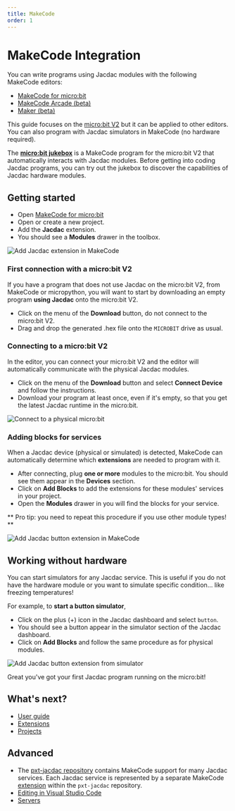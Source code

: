 ```yaml
---
title: MakeCode
order: 1
---
```


# MakeCode Integration

You can write programs using Jacdac modules with the following MakeCode editors:

-   [MakeCode for micro:bit](https://makecode.microbit.org/)
-   [MakeCode Arcade (beta)](https://arcade.makecode.com/beta/)
-   [Maker (beta)](https://maker.makecode.com/)

This guide focuses on the [micro:bit V2](https://www.microbit.org/)
but it can be applied to other editors. You can also program with Jacdac 
simulators in MakeCode (no hardware required).

The **[micro:bit jukebox](/clients/makecode/microbit-jukebox/)** is a MakeCode program
for the micro:bit V2 that automatically interacts with Jacdac modules.
Before getting into coding Jacdac programs, you can try out the jukebox to 
discover the capabilities of Jacdac hardware modules.

## Getting started

-   Open [MakeCode for micro:bit](https://makecode.microbit.org/)
-   Open or create a new project.
-   Add the **Jacdac** extension.
-   You should see a **Modules** drawer in the toolbox.

![Add Jacdac extension in MakeCode](./makecode/addjacdac.gif)

### First connection with a micro:bit V2

If you have a program that does not use Jacdac on the micro:bit V2, from MakeCode or micropython, you will want to start
by downloading an empty program **using Jacdac** onto the micro:bit V2.

-   Click on the menu of the **Download** button, do not connect to the micro:bit V2.
-   Drag and drop the generated .hex file onto the `MICROBIT` drive as usual.

### Connecting to a micro:bit V2

In the editor, you can connect your micro:bit V2 and the editor will automatically communicate with the physical Jacdac modules.

-   Click on the menu of the **Download** button and select **Connect Device** and follow the instructions.
-   Download your program at least once, even if it's empty, so that you get the latest Jacdac runtime in the micro:bit.

![Connect to a physical micro:bit](./makecode/connectmicrobit.gif)

### Adding blocks for services

When a Jacdac device (physical or simulated) is detected, MakeCode can automatically determine which **extensions** are needed to program with it.

-   After connecting, plug **one or more** modules to the micro:bit. You should see them appear in the **Devices** section.
-   Click on **Add Blocks** to add the extensions for these modules' services in your project.
-   Open the **Modules** drawer in you will find the blocks for your service.

** Pro tip: you need to repeat this procedure if you use other module types! **

![Add Jacdac button extension in MakeCode](./makecode/addmodule.gif)

## Working without hardware

You can start simulators for any Jacdac service. This is useful if you do not have the hardware module or you want to simulate specific condition... like freezing temperatures!

For example, to **start a button simulator**,

-   Click on the plus (+) icon in the Jacdac dashboard and select `button`.
-   You should see a button appear in the simulator section of the Jacdac dashboard.
-   Click on **Add Blocks** and follow the same procedure as for physical modules.

![Add Jacdac button extension from simulator](./makecode/addbutton.gif)

Great you've got your first Jacdac program running on the micro:bit!

## What's next?

-   [User guide](/clients/makecode/user-guide/)
-   [Extensions](/clients/makecode/extensions/)
-   [Projects](/clients/makecode/projects/)

## Advanced

- The [pxt-jacdac repository](https://github.com/microsoft/pxt-jacdac) contains MakeCode support for many Jacdac services. Each Jacdac service is represented by a separate MakeCode [extension](./makecode/extensions) within the `pxt-jacdac` repository.
-   [Editing in Visual Studio Code](/clients/makecode/code/)
-   [Servers](/clients/makecode/servers/)
